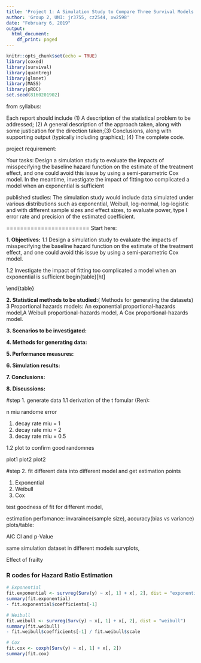 ```yaml
---
title: 'Project 1: A Simulation Study to Compare Three Survival Models'
author: 'Group 2, UNI: jr3755, cz2544, xw2598'
date: "February 6, 2019"
output:
  html_document:
    df_print: paged
---
```


```r
knitr::opts_chunk$set(echo = TRUE)
library(coxed)
library(survival)
library(quantreg)
library(glmnet)
library(MASS)
library(pROC)
set.seed(8160201902)
```

from syllabus: 

Each report should include (1) A description of the statistical problem to be addressed; (2) A general description of the approach taken, along with some justication for the direction taken;(3) Conclusions, along with supporting output (typically including graphics); (4) The complete code.

project requirement:

Your tasks: Design a simulation study to evaluate the impacts of misspecifying the baseline hazard function
on the estimate of the treatment effect, and one could avoid this issue by using a semi-parametric Cox model.
In the meantime, investigate the impact of fitting too complicated a model when an exponential is sufficient

published studies:
The simulation study would include data simulated under various distributions such as exponential, Weibull, log-normal, log-logistic and with different sample sizes and effect sizes, to evaluate power, type I error rate and precision of the estimated coefficient.


========================
Start here:


**1. Objectives:**
1.1 Design a simulation study to evaluate the impacts of misspecifying the baseline hazard function
on the estimate of the treatment effect, and one could avoid this issue by using a semi-parametric Cox model.

\begin{table}[ht]
\caption{impacts of misspecifying the baseline hazard function}
\begin{center}
\begin{tabular}{|l|c|}
\hline
baseline hazard function & fit model & estimator \\[1mm]\hline

\text  exponential proportional-hazards baseline & exponential proportional-hazards model\\[2mm]
\text     &Weibull proportional-hazards model \\[2mm]
\text     &Cox proportional-hazards model\\[2mm]
\text  Weibull proportional-hazards baseline  & exponential proportional-hazards model\\[2mm]
\text     & Weibull proportional-hazards model\\[2mm]
\textbf   & Cox proportional-hazards model \\
\hline
\end{tabular}
\end{center}
\label{default}
\end{table}

1.2 Investigate the impact of fitting too complicated a model when an exponential is sufficient
begin{table}[ht]
\caption{impact of fitting a too complicated model}
\begin{center}
\begin{tabular}{|l|c|}
\hline
baseline hazard function & fit model & estimator & power & bias \\[1mm]\hline

\text  exponential proportional-hazards baseline & exponential proportional-hazards model &  & \\[2mm]
\text     &Weibull proportional-hazards model &  & \\[2mm]
\text     &Cox proportional-hazards model &  & \\[2mm]
\text  Weibull proportional-hazards baseline  & exponential proportional-hazards model &  & \\[2mm]
\text     & Weibull proportional-hazards model &   & \\[2mm]
\textbf   & Cox proportional-hazards model &   & \\
\hline
\end{tabular}
\end{center}
\label{default}
\end{table}

**2. Statistical methods to be studied:**( Methods for generating the datasets)
3 Proportional hazards models: An exponential proportional-hazards model,A Weibull proportional-hazards model, A Cox proportional-hazards model.


**3. Scenarios to be investigated:**

**4. Methods for generating data:**

**5. Performance measures:**

**6. Simulation results:**

**7. Conclusions:**

**8. Discussions:**

#step 1. generate data
1.1 derivation of the t fomular (Ren):

n
miu
randome error

1) decay rate miu = 1
2) decay rate miu = 2
3) decay rate miu = 0.5

1.2 plot to confirm good randomnes

plot1
plot2
plot2

#step 2. fit different data into different model and get estimation points

1) Exponential
2) Weibull
3) Cox

test goodness of fit for different model,

estimation perfomance: invaraince(sample size), accuracy(bias vs variance)
plots/table:

AIC
CI and p-Value

same simulation dataset in different models survplots,

Effect of frailty

### R codes for Hazard Ratio Estimation
```r
# Exponential
fit.exponential <- survreg(Surv(y) ~ x[, 1] + x[, 2], dist = "exponential")
summary(fit.exponential)
- fit.exponential$coefficients[-1]

# Weibull
fit.weibull <- survreg(Surv(y) ~ x[, 1] + x[, 2], dist = "weibull")
summary(fit.weibull)
- fit.weibull$coefficients[-1] / fit.weibull$scale

# Cox
fit.cox <- coxph(Surv(y) ~ x[, 1] + x[, 2])
summary(fit.cox)
```


